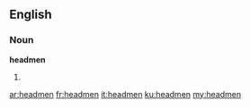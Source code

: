 ==English==

===Noun===
'''headmen'''

# {{plural of|headman}}

[[ar:headmen]]
[[fr:headmen]]
[[it:headmen]]
[[ku:headmen]]
[[my:headmen]]